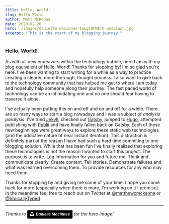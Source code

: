 ```yaml
---
title: Hello, World!
slug: Hello-World
author: Matt McKenna
date: 2020-02-20
hero: ./images/danielle-macinnes-IuLgi9PWETU-unsplash.jpg
excerpt: "This is the start of my blogging journey!"
---
```


### Hello, World! 

As with all new endeavors within the technology bubble, here I am with my blog equivalent of Hello, World!
Thanks for stopping by! I'm so glad you're here. I've been wanting to start writing for a while as a way to practice creating a clearer, more thorough, thought process. I also want to give back to the technology community that has helped me get to where I am today and hopefully help someone along their journey. The fast paced world of technology can be an intimidating one and no one should fear having to traverse it alone.
 
I've actually been putting this on and off and on and off for a while. There are so many ways to start a blog nowadays and I was a subject of _analysis paralysis_. I've tried [Jekyll](https://jekyllrb.com/), checked out [Gatsby](https://www.gatsbyjs.org/), jumped to [Hugo](https://gohugo.io/), attempted publishing with [Publii](https://getpublii.com/) and have finally fallen back on Gatsby. Each of these new beginnings were great ways to explore these static web technologies (and the addictive nature of near instant iteration). This distraction is definitely part of the reason I have had such a hard time commiting to one blogging solution. While that has been fun I've finally realized that exploring these technologies is not the reason I wanted to start this project. The purpose is to write. Log information for you and future me. Think and communicate clearly. Create content. Tell stories. Demonstrate failures and what was learned overcoming them. To provide resources for any who may need them.
 
Thanks for stopping by and giving me some of your time. I hope you come back for more (especially when there is more, I'm working on it I promise). In the meantime feel free to reach out on Twitter at [@matthewcmckenna](https://twitter.com/matthewcmckenna) or [@StoicallyTyped](https://twitter.com/stoicallytyped)

---
*Thanks to <a style="background-color:black;color:white;text-decoration:none;padding:4px 6px;font-family:-apple-system, BlinkMacSystemFont, &quot;San Francisco&quot;, &quot;Helvetica Neue&quot;, Helvetica, Ubuntu, Roboto, Noto, &quot;Segoe UI&quot;, Arial, sans-serif;font-size:12px;font-weight:bold;line-height:1.2;display:inline-block;border-radius:3px" href="https://unsplash.com/@dsmacinnes?utm_medium=referral&amp;utm_campaign=photographer-credit&amp;utm_content=creditBadge" target="_blank" rel="noopener noreferrer" title="Download free do whatever you want high-resolution photos from Danielle MacInnes"><span style="display:inline-block;padding:2px 3px"><svg xmlns="http://www.w3.org/2000/svg" style="height:12px;width:auto;position:relative;vertical-align:middle;top:-2px;fill:white" viewBox="0 0 32 32"><title>unsplash-logo</title><path d="M10 9V0h12v9H10zm12 5h10v18H0V14h10v9h12v-9z"></path></svg></span><span style="display:inline-block;padding:2px 3px">Danielle MacInnes</span></a> for the hero image!*